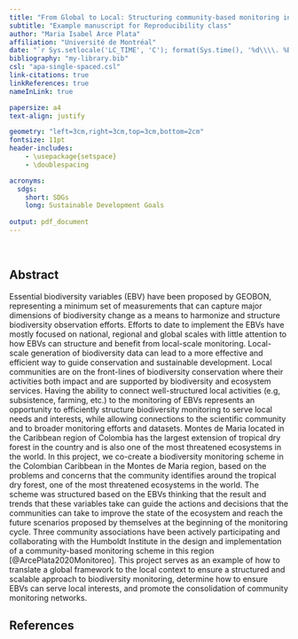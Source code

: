 ```yaml
---
title: "From Global to Local: Structuring community-based monitoring in Northern Colombia using Essential Biodiversity Variables"
subtitle: "Example manuscript for Reproducibility class"
author: "Maria Isabel Arce Plata"
affiliation: "Université de Montréal"
date: "`r Sys.setlocale('LC_TIME', 'C'); format(Sys.time(), '%d\\\\. %B %Y')`"
bibliography: "my-library.bib"
csl: "apa-single-spaced.csl"
link-citations: true
linkReferences: true
nameInLink: true

papersize: a4
text-align: justify

geometry: "left=3cm,right=3cm,top=3cm,bottom=2cm"
fontsize: 11pt
header-includes:
    - \usepackage{setspace}
    - \doublespacing

acronyms:
  sdgs:
    short: SDGs
    long: Sustainable Development Goals
    
output: pdf_document
---
```


\

## Abstract

Essential biodiversity variables (EBV) have been proposed by GEOBON, representing a minimum set of measurements that can capture major dimensions of biodiversity change as a means to harmonize and structure biodiversity observation efforts. Efforts to date to implement the EBVs have mostly focused on national, regional and global scales with little attention to how EBVs can structure and benefit from local-scale monitoring. Local-scale generation of biodiversity data can lead to a more effective and efficient way to guide conservation and sustainable development. Local communities are on the front-lines of biodiversity conservation where their activities both impact and are supported by biodiversity and ecosystem services. Having the ability to connect well-structured local activities (e.g, subsistence, farming, etc.) to the monitoring of EBVs represents an opportunity to efficiently structure biodiversity monitoring to serve local needs and interests, while allowing connections to the scientific community and to broader monitoring efforts and datasets. Montes de Maria located in the Caribbean region of Colombia has the largest extension of tropical dry forest in the country and is also one of the most threatened ecosystems in the world. In this project, we co-create a biodiversity monitoring scheme in the Colombian Caribbean in the Montes de Maria region, based on the problems and concerns that the community identifies around the tropical dry forest, one of the most threatened ecosystems in the world. The scheme was structured based on the EBVs thinking that the result and trends that these variables take can guide the actions and decisions that the communities can take to improve the state of the ecosystem and reach the future scenarios proposed by themselves at the beginning of the monitoring cycle. Three community associations have been actively participating and collaborating with the Humboldt Institute in the design and implementation of a community-based monitoring scheme in this region [@ArcePlata2020Monitoreo]. This project serves as an example of how to translate a global framework to the local context to ensure a structured and scalable approach to biodiversity monitoring, determine how to ensure EBVs can serve local interests, and promote the consolidation of community monitoring networks.

## References
